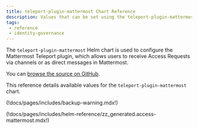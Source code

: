 ```yaml
---
title: teleport-plugin-mattermost Chart Reference
description: Values that can be set using the teleport-plugin-mattermost Helm chart
tags:
 - reference
 - identity-governance
---
```


The `teleport-plugin-mattermost` Helm chart is used to configure the
Mattermost Teleport plugin, which allows users to receive Access
Requests via channels or as direct messages in Mattermost.

You can [browse the source on GitHub](https://github.com/gravitational/teleport/tree/v(=teleport.version=)/examples/chart/access/mattermost).

This reference details available values for the `teleport-plugin-mattermost` chart.

(!docs/pages/includes/backup-warning.mdx!)

(!docs/pages/includes/helm-reference/zz_generated.access-mattermost.mdx!)
